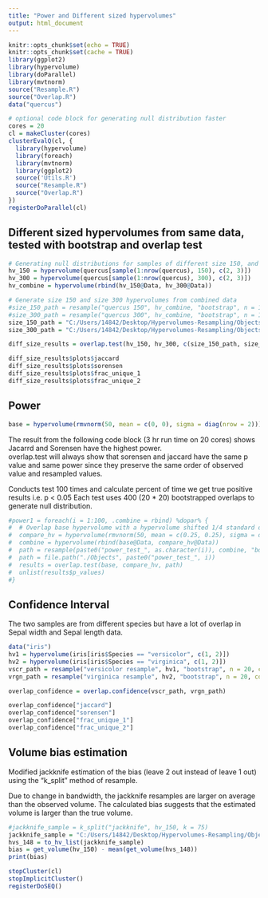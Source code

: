 ```yaml
---
title: "Power and Different sized hypervolumes"
output: html_document
---
```


```r
knitr::opts_chunk$set(echo = TRUE)
knitr::opts_chunk$set(cache = TRUE)
library(ggplot2)
library(hypervolume)
library(doParallel)
library(mvtnorm)
source("Resample.R")
source("Overlap.R")
data("quercus")
```

```r
# optional code block for generating null distribution faster
cores = 20
cl = makeCluster(cores)
clusterEvalQ(cl, {
  library(hypervolume)
  library(foreach)
  library(mvtnorm)
  library(ggplot2)
  source('Utils.R')
  source("Resample.R")
  source("Overlap.R")
})
registerDoParallel(cl)
```

## Different sized hypervolumes from same data, tested with bootstrap and overlap test

```r
# Generating null distributions for samples of different size 150, and 300
hv_150 = hypervolume(quercus[sample(1:nrow(quercus), 150), c(2, 3)])
hv_300 = hypervolume(quercus[sample(1:nrow(quercus), 300), c(2, 3)])
hv_combine = hypervolume(rbind(hv_150@Data, hv_300@Data))
```

```r
# Generate size 150 and size 300 hypervolumes from combined data
#size_150_path = resample("quercus 150", hv_combine, "bootstrap", n = 100, points_per_resample = 150)
#size_300_path = resample("quercus 300", hv_combine, "bootstrap", n = 100, points_per_resample = 300)
size_150_path = "C:/Users/14842/Desktop/Hypervolumes-Resampling/Objects/quercus 150"
size_300_path = "C:/Users/14842/Desktop/Hypervolumes-Resampling/Objects/quercus 300"
```

```r
diff_size_results = overlap.test(hv_150, hv_300, c(size_150_path, size_300_path))
```
```r
diff_size_results$plots$jaccard
diff_size_results$plots$sorensen
diff_size_results$plots$frac_unique_1
diff_size_results$plots$frac_unique_2
```

## Power  
```r
base = hypervolume(rmvnorm(50, mean = c(0, 0), sigma = diag(nrow = 2)))
```

The result from the following code block (3 hr run time on 20 cores) shows Jacarrd and Sorensen have the highest power.  
overlap.test will always show that sorensen and jaccard have the same p value and same power since they preserve the same order of observed value and resampled values.

Conducts test 100 times and calculate percent of time we get true positive results i.e. p < 0.05
Each test uses 400 (20 * 20) bootstrapped overlaps to generate null distribution.

```r
#power1 = foreach(i = 1:100, .combine = rbind) %dopar% {
#  # Overlap base hypervolume with a hypervolume shifted 1/4 standard deviations in both dimension
#  compare_hv = hypervolume(rmvnorm(50, mean = c(0.25, 0.25), sigma = diag(nrow = 2)))
#  combine = hypervolume(rbind(base@Data, compare_hv@Data))
#  path = resample(paste0("power_test_", as.character(i)), combine, "bootstrap", n = 40)
#  path = file.path("./Objects", paste0("power_test_", i))
#  results = overlap.test(base, compare_hv, path)
#  unlist(results$p_values)
#}
```

## Confidence Interval  

The two samples are from different species but have a lot of overlap in Sepal width and Sepal length data.
```r
data("iris")
hv1 = hypervolume(iris[iris$Species == "versicolor", c(1, 2)])
hv2 = hypervolume(iris[iris$Species == "virginica", c(1, 2)])
vscr_path = resample("versicolor resample", hv1, "bootstrap", n = 20, cores = 20)
vrgn_path = resample("virginica resample", hv2, "bootstrap", n = 20, cores = 20)
```

```r
overlap_confidence = overlap.confidence(vscr_path, vrgn_path)
```
```r
overlap_confidence["jaccard"]
overlap_confidence["sorensen"]
overlap_confidence["frac_unique_1"]
overlap_confidence["frac_unique_2"]
```

## Volume bias estimation

Modified jackknife estimation of the bias (leave 2 out instead of leave 1 out) using the "k_split" method of resample. 

Due to change in bandwidth, the jackknife resamples are larger on average than the observed volume. The calculated bias suggests that the estimated volume is larger than the true volume.

```r
#jackknife_sample = k_split("jackknife", hv_150, k = 75)
jackknife_sample = "C:/Users/14842/Desktop/Hypervolumes-Resampling/Objects/jackknife"
hvs_148 = to_hv_list(jackknife_sample)
bias = get_volume(hv_150) - mean(get_volume(hvs_148))
print(bias)
```
```r
stopCluster(cl)
stopImplicitCluster()
registerDoSEQ()
```

